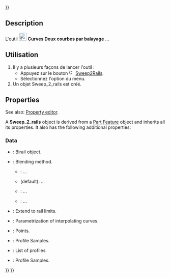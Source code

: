 <languages/>
{{UnfinishedDocu{{#translation:}}}}

{{Docnav/fr
|[[Curves_SketchOnSurface/fr|Esquisse sur surface]]
|[[Curves_ProfileSupport/fr|Plan de support]]
|[[Curves_Workbench/fr|Atelier Curves]]
|IconL=Curves_SketchOnSurface.svg
|IconR=Curves_ProfileSupport.svg
|IconC=Curves_workbench_icon.svg
}}

{{GuiCommand/fr
|Name=Curves Sweep2Rails
|Name/fr=Curves Deux courbes par balayage
|MenuLocation=Surfaces → Sweep2Rails 
|Workbenches=[[Curves_Workbench/fr|Curves]]
}}

==Description==

<div class="mw-translate-fuzzy">
L'outil [[Image:Curves_Sweep2Rails.svg|24px]] '''Curves Deux courbes par balayage''' ...
</div>

<span id="Usage"></span>
==Utilisation==

<div class="mw-translate-fuzzy">
# Il y a plusieurs façons de lancer l'outil :
#* Appuyez sur le bouton [[Image:Curves_Sweep2Rails.svg|16px]] [[Curves_Sweep2Rails/fr|Sweep2Rails]].
#* Sélectionnez l'option {{MenuCommand|Surfaces → [[Image:Curves_Sweep2Rails.svg|16px]] Sweep2Rails}} du menu.
# Un objet Sweep_2_rails est créé.
</div>

<div lang="en" dir="ltr" class="mw-content-ltr">
==Properties==
</div>

<div lang="en" dir="ltr" class="mw-content-ltr">
See also: [[Property_editor|Property editor]].
</div>

<div lang="en" dir="ltr" class="mw-content-ltr">
A '''Sweep_2_rails''' object is derived from a [[Part_Feature|Part Feature]] object and inherits all its properties. It also has the following additional properties:
</div>

<div lang="en" dir="ltr" class="mw-content-ltr">
===Data===
</div>

<div lang="en" dir="ltr" class="mw-content-ltr">
{{TitleProperty|Base}}
</div>

<div lang="en" dir="ltr" class="mw-content-ltr">
* {{PropertyData|Birail|Link}}: Birail object.
* {{PropertyData|Blending|Enumeration}}: Blending method.
** {{Value|Average}}: ...
** {{Value|Blend}} (default): ...
** {{Value| Rail1}}: ...
** {{Value| Rail2}}: ...
* {{PropertyData|Extend|Bool}}: Extend to rail limits.
* {{PropertyData|Parametrization|Float}}: Parametrization of interpolating curves.
* {{PropertyData|Points|VectorList}}: Points.
* {{PropertyData|ProfileSamples|Integer}}: Profile Samples.
* {{PropertyData|Profiles|LinkList}}: List of profiles.
* {{PropertyData|RailSamples|Integer}}: Profile Samples.
</div>


{{Docnav/fr
|[[Curves_SketchOnSurface/fr|Esquisse sur surface]]
|[[Curves_ProfileSupport/fr|Plan de support]]
|[[Curves_Workbench/fr|Atelier Curves]]
|IconL=Curves_SketchOnSurface.svg
|IconR=Curves_ProfileSupport.svg
|IconC=Curves_workbench_icon.svg
}}

{{Curves Tools navi{{#translation:}}}}
{{Userdocnavi{{#translation:}}}}